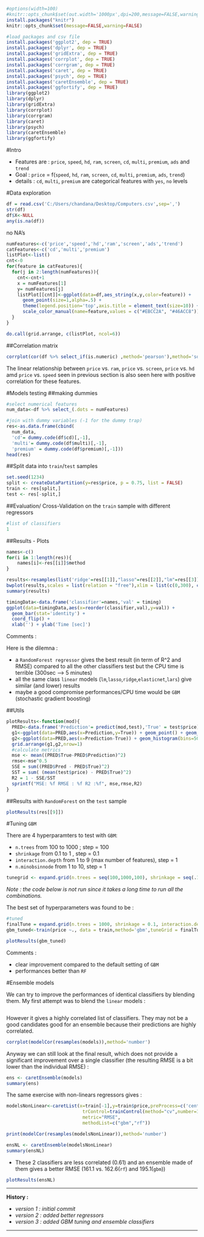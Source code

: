 
```{r setup}
#options(width=100)
#knitr::opts_chunk$set(out.width='1000px',dpi=200,message=FALSE,warning=FALSE)
install.packages("knitr")
knitr::opts_chunk$set(message=FALSE,warning=FALSE)

#load packages and csv file
install.packages('ggplot2', dep = TRUE)
install.packages('dplyr', dep = TRUE)
install.packages('gridExtra', dep = TRUE)
install.packages('corrplot', dep = TRUE)
install.packages('corrgram', dep = TRUE)
install.packages('caret', dep = TRUE)
install.packages('psych', dep = TRUE)
install.packages('caretEnsemble', dep = TRUE)
install.packages('ggfortify', dep = TRUE)
library(ggplot2)
library(dplyr)
library(gridExtra)
library(corrplot)
library(corrgram)
library(caret)
library(psych)
library(caretEnsemble)
library(ggfortify)
```

#Intro

* Features are : `price`, `speed`, `hd`, `ram`, `screen`, `cd`, `multi`, `premium`, `ads` and  `trend`
* Goal : `price` = f(`speed`, `hd`, `ram`, `screen`, `cd`, `multi`, `premium`, `ads`, `trend`)
* details : `cd`, `multi`, `premium` are categorical features with `yes`, `no` levels

#Data exploration
```{r}
df = read.csv('C:/Users/chandana/Desktop/Computers.csv',sep=',')
str(df)
df$X<-NULL
any(is.na(df))
```
no NA's
```{r}
numFeatures<-c('price','speed','hd','ram','screen','ads','trend')
catFeatures<-c('cd','multi','premium')
listPlot<-list()
cnt<-0
for(feature in catFeatures){
  for(j in 2:length(numFeatures)){
    cnt<-cnt+1
    x = numFeatures[1]
    y= numFeatures[j]
    listPlot[[cnt]]<-ggplot(data=df,aes_string(x,y,color=feature)) + 
      geom_point(size=1,alpha=.5) + 
      theme(legend.position='top',axis.title = element_text(size=10)) + 
      scale_color_manual(name=feature,values = c("#EBCC2A", "#46ACC8"))
  }
}
```
```{r,fig.width=12, fig.height=8, fig.align='center'}
do.call(grid.arrange, c(listPlot, ncol=6))
```

##Correlation matrix
```{r}
corrplot(cor(df %>% select_if(is.numeric) ,method='pearson'),method='square',order="AOE",tl.cex=1)
```

The linear relationship between `price` vs. `ram`, `price` vs. `screen`,  `price` vs. `hd` amd  `price` vs. `speed` seen in previous section is also seen here with positive correlation for these features. 

#Models testing
##making dummies

```{r}
#select numerical features
num_data<-df %>% select_(.dots = numFeatures)

#join with dummy variables (-1 for the dummy trap)
res<-as.data.frame(cbind(
  num_data,
  'cd'= dummy.code(df$cd)[,-1],
  'multi'= dummy.code(df$multi)[,-1],
  'premium' = dummy.code(df$premium)[,-1]))
head(res)
```

##Split data into `train`/`test` samples

```{r}
set.seed(1234)
split <- createDataPartition(y=res$price, p = 0.75, list = FALSE)
train <- res[split,]
test <- res[-split,]
```

##Evaluation/ Cross-Validation on the `train` sample with different regressors
```{r}
#list of classifiers
1
```

##Results - Plots
```{r}
names<-c()
for(i in 1:length(res)){
	names[i]<-res[[i]]$method
}

results<-resamples(list('ridge'=res[[1]],"lasso"=res[[2]],"lm"=res[[3]],"lars"=res[[4]],"enet"=res[[5]],"lmStepAIC"=res[[6]],"svmLinear"=res[[7]],"gbm"=res[[8]],"rf"=res[[9]]))
bwplot(results,scales = list(relation = "free"),xlim = list(c(0,300), c(0,1)))
summary(results)

timingData<-data.frame('classifier'=names,'val' = timing)
ggplot(data=timingData,aes(x=reorder(classifier,val),y=val)) + 
  geom_bar(stat='identity') + 
  coord_flip() + 
  xlab('') + ylab('Time [sec]')
```

Comments :

Here is the dilemna :

* a `RandomForest regressor` gives the best result (in term of R^2 and RMSE) compared to all the other classifiers test but the CPU time is terrible (300sec --> 5 minutes)
* all the same class `linear` models (`lm`,`lasso`,`ridge`,`elasticnet`,`lars`) give similar (and lower) results
* maybe a good compromise performances/CPU time would be `GBM` (stochastic gradient boosting)

##Utils
```{r}
plotResults<-function(mod){
  PRED<-data.frame('Prediction'= predict(mod,test),'True' = test$price)
  g1<-ggplot(data=PRED,aes(x=Prediction,y=True)) + geom_point() + geom_smooth(method='lm')
  g2<-ggplot(data=PRED,aes(x=Prediction-True)) + geom_histogram(bins=50)
  grid.arrange(g1,g2,nrow=1)
  #calculate metrics
  mse <- mean((PRED$True-PRED$Prediction)^2)
  rmse<-mse^0.5
  SSE = sum((PRED$Pred - PRED$True)^2)
  SST = sum( (mean(test$price) - PRED$True)^2)
  R2 = 1 - SSE/SST
  sprintf("MSE: %f RMSE : %f R2 :%f", mse,rmse,R2)
}
```

##Results with `RandomForest` on the `test` sample
```{r}
plotResults(res[[9]])
```

#Tuning `GBM`

There are 4 hyperparamters to test with `GBM`:

* `n.trees` from 100 to 1000 ; step = 100
* `shrinkage` from 0.1 to 1 , step = 0.1
* `interaction.depth` from 1 to 9 (max number of features), step = 1
* `n.minobsinnode` from 1 to 10, step = 1

```{r,eval=F}
tunegrid <- expand.grid(n.trees = seq(100,1000,100), shrinkage = seq(.1,1,.1), interaction.depth = seq(1,9,1),n.minobsinnode=seq(1,10,1))
```

_Note : the code below is not run since it takes a long time to run all the combinations._

The best set of hyperparameters was found to be :

```{r,eval=T}
#tuned
finalTune = expand.grid(n.trees = 1000, shrinkage = 0.1, interaction.depth = 7,n.minobsinnode=1)
gbm_tuned<-train(price ~., data = train,method='gbm',tuneGrid = finalTune, trControl = trControl,preProcess=c('center', 'scale'))
```

```{r}
plotResults(gbm_tuned)
```

Comments :

* clear improvement compared to the default setting of `GBM`
* performances better than `RF`

#Ensemble models

We can try to improve the performances of identical classifiers by blending them.
My first attempt was to blend the `linear` models :

```{r}

```

However it gives a highly correlated list of classifiers. They may not be a good candidates good for an ensemble because their predictions are highly correlated.

```{r}
corrplot(modelCor(resamples(models)),method='number')
```

Anyway we can still look at the final result, which does not provide a significant improvement over a single classifier (the resulting RMSE is a bit lower than the individual RMSE) :

```{r}
ens <- caretEnsemble(models)
summary(ens)
```

The same exercise with non-linears regressors gives :

```{r,eval=T}
modelsNonLinear<-caretList(x=train[-1],y=train$price,preProcess=c('center','scale'),
                            trControl=trainControl(method="cv",number=10,repeats=3), 
                            metric="RMSE",
                            methodList=c("gbm","rf"))

print(modelCor(resamples(modelsNonLinear)),method='number')

ensNL <- caretEnsemble(modelsNonLinear)
summary(ensNL)
```

* These 2 classifiers are less correlated (0.61) and an ensemble made of them gives a better RMSE (161.1 vs. 162.6(`rf`) and 195.1(`gbm`))

```{r}
plotResults(ensNL)
```

<hr>
<strong>History :</strong>

* _version 1 : initial commit_ 
* _version 2 : added better regressors_ 
* _version 3 : added GBM tuning and ensemble classifiers_

<hr>
